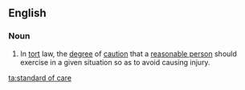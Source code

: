 ==English==

===Noun===
{{en-noun|?|head=[[standard]] [[of]] [[care]]}}

# {{legal}} In [[tort]] law, the [[degree]] of [[caution]] that a [[reasonable person]] should exercise in a given situation so as to avoid causing injury.

[[ta:standard of care]]